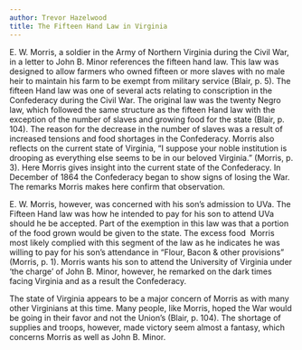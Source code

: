 ```yaml
---
author: Trevor Hazelwood
title: The Fifteen Hand Law in Virginia
---
```

E. W. Morris, a soldier in the Army of Northern Virginia during the Civil War, in a letter to John B. Minor references the fifteen hand law. This law was designed to allow farmers who owned fifteen or more slaves with no male heir to maintain his farm to be exempt from military service (Blair, p. 5). The fifteen Hand law was one of several acts relating to conscription in the Confederacy during the Civil War. The original law was the twenty Negro law, which followed the same structure as the fifteen Hand law with the exception of the number of slaves and growing food for the state (Blair, p. 104). The reason for the decrease in the number of slaves was a result of increased tensions and food shortages in the Confederacy. Morris also reflects on the current state of Virginia, “I suppose your noble institution is drooping as everything else seems to be in our beloved Virginia.” (Morris, p. 3). Here Morris gives insight into the current state of the Confederacy. In December of 1864 the Confederacy began to show signs of losing the War. The remarks Morris makes here confirm that observation.

E. W. Morris, however, was concerned with his son’s admission to UVa. The Fifteen Hand law was how he intended to pay for his son to attend UVa should he be accepted. Part of the exemption in this law was that a portion of the food grown would be given to the state. The excess food  Morris most likely complied with this segment of the law as he indicates he was willing to pay for his son’s attendance in “Flour, Bacon & other provisions” (Morris, p. 1). Morris wants his son to attend the University of Virginia under ‘the charge’ of John B. Minor, however, he remarked on the dark times facing Virginia and as a result the Confederacy.

The state of Virginia appears to be a major concern of Morris as with many other Virginians at this time. Many people, like Morris, hoped the War would be going in their favor and not the Union’s (Blair, p. 104). The shortage of supplies and troops, however, made victory seem almost a fantasy, which concerns Morris as well as John B. Minor.